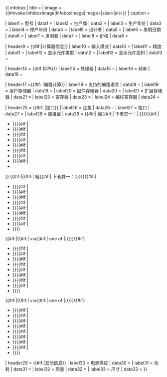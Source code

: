{{ infobox
| title   = {{{name|<includeonly>{{PAGENAMEBASE}}</includeonly>}}}
| image   = {{#invoke:InfoboxImage|InfoboxImage|image={{{image|}}}|size={{{imagesize|}}}|alt={{{alt|}}}}} 
| caption = {{{caption|}}}

| label1  = 型号
| data1   = {{{type|}}}
| label2  = 生产商
| data2   = {{{manufacturer|}}}
| label3  = 生产年份
| data3  = {{{introduced|}}}
| label4  = 停产年份
| data4   = {{{discontinued|}}}
| label5  = 设计者
| data5   = {{{designfirm|}}}
| label6 =  发明日期
| data6   = {{{invent-date|}}}
| label7  = 发明者
| data7   = {{{invent-name|}}}
| label8  = 价格
| data8   = {{{cost|}}}

| header9 =  {{#if:{{{entry|}}}{{{precision|}}}{{{display_type|}}}{{{display_size|}}}|计算器信息}}
| label10 = 输入模式
| data10  = {{{entry|}}}
| label11 = 精度
| data11 = {{{precision|}}}
| label12 = 显示元件类型
| data12 = {{{display_type|}}}
| label13 = 显示元件面积
| data13 = {{{display_size|}}}

| header14 =  {{#if:{{{processor|}}}{{{frequency|}}}|CPU}}
| label15 = 处理器
| data15 = {{{processor|}}}
| label16 = 频率
| data16  = {{{frequency|}}}

| header17 ={{#if:{{{prog_lang|}}}{{{memory_user|}}}{{{memory_rom|}}} {{{memory_extern|}}}{{{memory_data|}}}{{{memory_step|}}}|编程计算}}
| label18 = 支持的编程语言
| data18  = {{{prog_lang|}}}
| label19 = 用户存储器
| data19  = {{{memory_user|}}}
| label20 = 固件存储器
| data20  = {{{memory_rom|}}}
| label21 = 扩展存储器
| data21  = {{{memory_extern|}}}
| label23 = 寄存器
| data23  = {{{memory_data|}}}
| label24 = 编程寄存器
| data24  = {{{memory_step|}}}

| header25 = {{#if:{{{connection |}}}{{{ports |}}}{{{conn1 |}}} |接口}}
| label26 = 连接
| data26  = {{{connection|}}}
| label27 = 接口
| data27  = {{{ports|}}}
| label28  = 连接至
| data28  = {{{conn1|}}}{{#if:{{{via1_1|}}}| 經{{#if:{{{via1_2|}}}| 下者其一：|<span>:</span>}}}}{{#if:{{{via1_1|}}}|
* {{{via1_1|}}}}}{{#if:{{{via1_2|}}}|
* {{{via1_2|}}}}}{{#if:{{{via1_3|}}}|
* {{{via1_3|}}}}}{{#if:{{{via1_4|}}}|
* {{{via1_4|}}}}}{{#if:{{{via1_5|}}}|
* {{{via1_5|}}}}}{{#if:{{{via1_6|}}}|
* {{{via1_6|}}}}}{{#if:{{{via1_7|}}}|
* {{{via1_7|}}}}}{{#if:{{{via1_8|}}}|
* {{{via1_8|}}}}}{{#if:{{{via1_9|}}}|
* {{{via1_9|}}}
}}
{{#if:{{{conn2|}}}|{{{conn2|}}}{{#if:{{{via2_1|}}}| 經{{#if:{{{via2_2|}}}| 下者其一：|<span>:</span>}}}}{{#if:{{{via2_1|}}}|
* {{{via2_1|}}}}}{{#if:{{{via2_2|}}}|
* {{{via2_2|}}}}}{{#if:{{{via2_3|}}}|
* {{{via2_3|}}}}}{{#if:{{{via2_4|}}}|
* {{{via2_4|}}}}}{{#if:{{{via2_5|}}}|
* {{{via2_5|}}}}}{{#if:{{{via2_6|}}}|
* {{{via2_6|}}}}}{{#if:{{{via2_7|}}}|
* {{{via2_7|}}}}}{{#if:{{{via2_8|}}}|
* {{{via2_8|}}}}}{{#if:{{{via2_9|}}}|
* {{{via2_9|}}}}}}}
{{#if:{{{conn3|}}}|{{{conn3|}}}{{#if:{{{via3_1|}}}| via{{#if:{{{via3_2|}}}| one of:|<span>:</span>}}}}{{#if:{{{via3_1|}}}|
* {{{via3_1|}}}}}{{#if:{{{via3_2|}}}|
* {{{via3_2|}}}}}{{#if:{{{via3_3|}}}|
* {{{via3_3|}}}}}{{#if:{{{via3_4|}}}|
* {{{via3_4|}}}}}{{#if:{{{via3_5|}}}|
* {{{via3_5|}}}}}{{#if:{{{via3_6|}}}|
* {{{via3_6|}}}}}{{#if:{{{via3_7|}}}|
* {{{via3_7|}}}}}{{#if:{{{via3_8|}}}|
* {{{via3_8|}}}}}{{#if:{{{via3_9|}}}|
* {{{via3_9|}}}}}}}
{{#if:{{{conn4|}}}|{{{conn4|}}}{{#if:{{{via4_1|}}}| via{{#if:{{{via4_2|}}}| one of:|<span>:</span>}}}}{{#if:{{{via4_1|}}}|
* {{{via4_1|}}}}}{{#if:{{{via4_2|}}}|
* {{{via4_2|}}}}}{{#if:{{{via4_3|}}}|
* {{{via4_3|}}}}}{{#if:{{{via4_4|}}}|
* {{{via4_4|}}}}}{{#if:{{{via4_5|}}}|
* {{{via4_5|}}}}}{{#if:{{{via4_6|}}}|
* {{{via4_6|}}}}}{{#if:{{{via4_7|}}}|
* {{{via4_7|}}}}}{{#if:{{{via4_8|}}}|
* {{{via4_8|}}}}}{{#if:{{{via4_9|}}}|
* {{{via4_9|}}}}}}}

| header29 = {{#if:{{{supply|}}}{{{power|}}}{{{weight|}}}{{{dimensions|}}}|其他信息}}
| label30 = 电源供应
| data30 = {{{supply|}}}
| label31 = 功耗
| data31  = {{{power|}}}
| label32 = 质量
| data32  = {{{weight|}}}
| label33 = 尺寸
| data33  = {{{dimensions|}}}
}}<noinclude>{{documentation}}<!-- please place categories and language links on the /doc page, not here! --></noinclude>